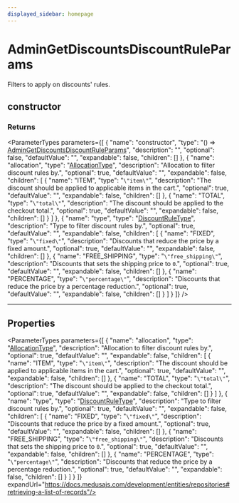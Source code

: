 ```yaml
---
displayed_sidebar: homepage
---
```



# AdminGetDiscountsDiscountRuleParams

Filters to apply on discounts' rules.

## constructor

### Returns

<ParameterTypes parameters={[
  {
    "name": "constructor",
    "type": "() => [AdminGetDiscountsDiscountRuleParams](medusa.AdminGetDiscountsDiscountRuleParams.mdx)",
    "description": "",
    "optional": false,
    "defaultValue": "",
    "expandable": false,
    "children": []
  },
  {
    "name": "allocation",
    "type": "[AllocationType](../../entities/enums/entities.AllocationType.mdx)",
    "description": "Allocation to filter discount rules by.",
    "optional": true,
    "defaultValue": "",
    "expandable": false,
    "children": [
      {
        "name": "ITEM",
        "type": "`\"item\"`",
        "description": "The discount should be applied to applicable items in the cart.",
        "optional": true,
        "defaultValue": "",
        "expandable": false,
        "children": []
      },
      {
        "name": "TOTAL",
        "type": "`\"total\"`",
        "description": "The discount should be applied to the checkout total.",
        "optional": true,
        "defaultValue": "",
        "expandable": false,
        "children": []
      }
    ]
  },
  {
    "name": "type",
    "type": "[DiscountRuleType](../../entities/enums/entities.DiscountRuleType.mdx)",
    "description": "Type to filter discount rules by.",
    "optional": true,
    "defaultValue": "",
    "expandable": false,
    "children": [
      {
        "name": "FIXED",
        "type": "`\"fixed\"`",
        "description": "Discounts that reduce the price by a fixed amount.",
        "optional": true,
        "defaultValue": "",
        "expandable": false,
        "children": []
      },
      {
        "name": "FREE_SHIPPING",
        "type": "`\"free_shipping\"`",
        "description": "Discounts that sets the shipping price to `0`.",
        "optional": true,
        "defaultValue": "",
        "expandable": false,
        "children": []
      },
      {
        "name": "PERCENTAGE",
        "type": "`\"percentage\"`",
        "description": "Discounts that reduce the price by a percentage reduction.",
        "optional": true,
        "defaultValue": "",
        "expandable": false,
        "children": []
      }
    ]
  }
]} />

___

## Properties

<ParameterTypes parameters={[
  {
    "name": "allocation",
    "type": "[AllocationType](../../entities/enums/entities.AllocationType.mdx)",
    "description": "Allocation to filter discount rules by.",
    "optional": true,
    "defaultValue": "",
    "expandable": false,
    "children": [
      {
        "name": "ITEM",
        "type": "`\"item\"`",
        "description": "The discount should be applied to applicable items in the cart.",
        "optional": true,
        "defaultValue": "",
        "expandable": false,
        "children": []
      },
      {
        "name": "TOTAL",
        "type": "`\"total\"`",
        "description": "The discount should be applied to the checkout total.",
        "optional": true,
        "defaultValue": "",
        "expandable": false,
        "children": []
      }
    ]
  },
  {
    "name": "type",
    "type": "[DiscountRuleType](../../entities/enums/entities.DiscountRuleType.mdx)",
    "description": "Type to filter discount rules by.",
    "optional": true,
    "defaultValue": "",
    "expandable": false,
    "children": [
      {
        "name": "FIXED",
        "type": "`\"fixed\"`",
        "description": "Discounts that reduce the price by a fixed amount.",
        "optional": true,
        "defaultValue": "",
        "expandable": false,
        "children": []
      },
      {
        "name": "FREE_SHIPPING",
        "type": "`\"free_shipping\"`",
        "description": "Discounts that sets the shipping price to `0`.",
        "optional": true,
        "defaultValue": "",
        "expandable": false,
        "children": []
      },
      {
        "name": "PERCENTAGE",
        "type": "`\"percentage\"`",
        "description": "Discounts that reduce the price by a percentage reduction.",
        "optional": true,
        "defaultValue": "",
        "expandable": false,
        "children": []
      }
    ]
  }
]} expandUrl="https://docs.medusajs.com/development/entities/repositories#retrieving-a-list-of-records"/>
